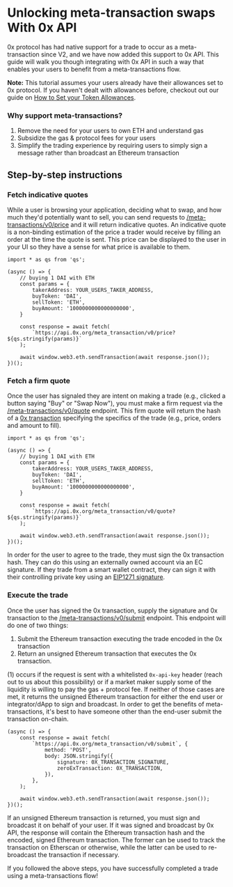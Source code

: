 # Unlocking meta-transaction swaps With 0x API

0x protocol has had native support for a trade to occur as a meta-transaction since V2, and we have now added this support to 0x API. This guide will walk you though integrating with 0x API in such a way that enables your users to benefit from a meta-transactions flow.

**Note:** This tutorial assumes your users already have their allowances set to 0x protocol. If you haven't dealt with allowances before, checkout out our guide on [How to Set your Token Allowances](https://0x.org/docs/guides/how-to-set-your-token-allowances#setting-allowances-on-etherscan).

### Why support meta-transactions?

1. Remove the need for your users to own ETH and understand gas
2. Subsidize the gas & protocol fees for your users
3. Simplify the trading experience by requiring users to simply sign a message rather than broadcast an Ethereum transaction

## Step-by-step instructions

### Fetch indicative quotes

While a user is browsing your application, deciding what to swap, and how much they'd potentially want to sell, you can send requests to [/meta-transactions/v0/price](/docs/api#get-metatxnv0price) and it will return indicative quotes. An indicative quote is a non-binding estimation of the price a trader would receive by filling an order at the time the quote is sent. This price can be displayed to the user in your UI so they have a sense for what price is available to them.

```
import * as qs from 'qs';

(async () => {
    // buying 1 DAI with ETH
    const params = {
        takerAddress: YOUR_USERS_TAKER_ADDRESS,
        buyToken: 'DAI',
        sellToken: 'ETH',
        buyAmount: '1000000000000000000',
    }
    
    const response = await fetch(
        `https://api.0x.org/meta_transaction/v0/price?${qs.stringify(params)}`
    );
 
    await window.web3.eth.sendTransaction(await response.json());
})();
```

### Fetch a firm quote

Once the user has signaled they are intent on making a trade (e.g., clicked a button saying "Buy" or "Swap Now"), you must make a firm request via the [/meta-transactions/v0/quote](/docs/api#get-metatxnv0quote) endpoint. This firm quote will return the hash of a [0x transaction](https://github.com/0xProject/0x-protocol-specification/blob/master/v3/v3-specification.md#transactions) specifying the specifics of the trade (e.g., price, orders and amount to fill). 

```
import * as qs from 'qs';

(async () => {
    // buying 1 DAI with ETH
    const params = {
        takerAddress: YOUR_USERS_TAKER_ADDRESS,
        buyToken: 'DAI',
        sellToken: 'ETH',
        buyAmount: '1000000000000000000',
    }
    
    const response = await fetch(
        `https://api.0x.org/meta_transaction/v0/quote?${qs.stringify(params)}`
    );
 
    await window.web3.eth.sendTransaction(await response.json());
})();
```

In order for the user to agree to the trade, they must sign the 0x transaction hash. They can do this using an externally owned account via an EC signature. If they trade from a smart wallet contract, they can sign it with their controlling private key using an [EIP1271 signature](https://github.com/0xProject/0x-protocol-specification/blob/master/v3/v3-specification.md#eip1271wallet).

### Execute the trade

Once the user has signed the 0x transaction, supply the signature and 0x transaction to the [/meta-transactions/v0/submit](/docs/api#get-metatxnv0submit) endpoint. This endpoint will do one of two things:

1. Submit the Ethereum transaction executing the trade encoded in the 0x transaction
2. Return an unsigned Ethereum transaction that executes the 0x transaction. 

(1) occurs if the request is sent with a whitelisted `0x-api-key` header (reach out to us about this possibility) or if a market maker supply some of the liquidity is willing to pay the gas + protocol fee. If neither of those cases are met, it returns the unsigned Ethereum transaction for either the end user or integrator/dApp to sign and broadcast. In order to get the benefits of meta-transactions, it's best to have someone other than the end-user submit the transaction on-chain.

```
(async () => {    
    const response = await fetch(
        `https://api.0x.org/meta_transaction/v0/submit`, {
            method: 'POST',
            body: JSON.stringify({
                signature: 0X_TRANSACTION_SIGNATURE,
                zeroExTransaction: 0X_TRANSACTION,
            }),
        },
    );
 
    await window.web3.eth.sendTransaction(await response.json());
})();
```

If an unsigned Ethereum transaction is returned, you must sign and broadcast it on behalf of your user. If it was signed and broadcast by 0x API, the response will contain the Ethereum transaction hash and the encoded, signed Ethereum transaction. The former can be used to track the transaction on Etherscan or otherwise, while the latter can be used to re-broadcast the transaction if necessary.

If you followed the above steps, you have successfully completed a trade using a meta-transactions flow!
